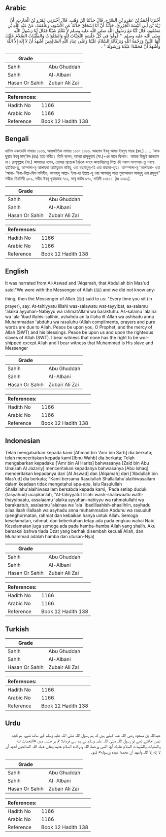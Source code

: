 ## Arabic


<div dir="rtl" lang="ar" style={{fontSize:'larger',backgroundColor:'#f8f9fa',padding:20}}>
أَخْبَرَنَا أَحْمَدُ بْنُ عَمْرِو بْنِ السَّرْحِ، قَالَ حَدَّثَنَا ابْنُ وَهْبٍ، قَالَ أَخْبَرَنِي عَمْرُو بْنُ الْحَارِثِ، أَنَّ زَيْدَ بْنَ أَبِي أُنَيْسَةَ الْجَزَرِيَّ، حَدَّثَهُ أَنَّ أَبَا إِسْحَاقَ حَدَّثَهُ عَنِ الأَسْوَدِ، وَعَلْقَمَةَ، عَنْ عَبْدِ اللَّهِ بْنِ مَسْعُودٍ، قَالَ كُنَّا مَعَ رَسُولِ اللَّهِ صلى الله عليه وسلم لاَ نَعْلَمُ شَيْئًا فَقَالَ لَنَا رَسُولُ اللَّهِ صلى الله عليه وسلم ‏ "‏ قُولُوا فِي كُلِّ جَلْسَةٍ التَّحِيَّاتُ لِلَّهِ وَالصَّلَوَاتُ وَالطَّيِّبَاتُ السَّلاَمُ عَلَيْكَ أَيُّهَا النَّبِيُّ وَرَحْمَةُ اللَّهِ وَبَرَكَاتُهُ السَّلاَمُ عَلَيْنَا وَعَلَى عِبَادِ اللَّهِ الصَّالِحِينَ أَشْهَدُ أَنْ لاَ إِلَهَ إِلاَّ اللَّهُ وَأَشْهَدُ أَنَّ مُحَمَّدًا عَبْدُهُ وَرَسُولُهُ ‏"‏ ‏.‏
</div>
<div style={{backgroundColor:'#f8f9fa',padding:20, marginBottom: 10}}><table> <thead> <tr> <th>Grade</th> <th></th> </tr> </thead> <tbody> <tr><td>Sahih</td><td>Abu Ghuddah</td></tr><tr><td>Sahih</td><td>Al-Albani</td></tr><tr><td>Hasan Or Sahih</td><td>Zubair Ali Zai</td></tr></tbody></table><table> <thead> <tr> <th>References:</th> <th></th> </tr> </thead> <tbody><tr><td>Hadith No</td><td>1166</td></tr><tr><td>Arabic No</td><td>1166</td></tr><tr><td>Reference</td><td>Book 12 Hadith 138</td></tr></tbody></table></div>

## Bengali


<div dir="ltr" lang="bn" style={{fontSize:'larger',backgroundColor:'#f8f9fa',padding:20}}>
হাদিস একাডেমি নাম্বারঃ ১১৬৬, আন্তর্জাতিক নাম্বারঃ ১১৬৭ ১১৬৬. আহমাদ ইবনু আমর ইবনুস্ সারহ (রহ.) ..... ‘আবদুল্লাহ ইবনু মাস্'উদ (রাঃ) হতে বর্ণিত। তিনি বলেন, আমরা রাসূলুল্লাহ (সা.)-এর সাথে ছিলাম। আমরা কিছুই জানতাম না। রাসূলুল্লাহ (সা.) আমাদের বলেন, তোমরা প্রত্যেক বৈঠকে বলবে আত্তাহিয়্যাতু লিল্লা-হি ওয়াস সালাওয়া-তু ওয়াত্ব ত্বইয়িবা-তু, আস্সালা-মু আলায়কা আইয়ুহান নাবিয়ু, ওয়া রহমাতুল্ল-হি ওয়া বারাকা-তুহ। আস্স্সালা-মু 'আলায়না- ওয়া ‘আলা- ‘ইবা-দিল্লা-হিস সলিহীন, আশহাদু আল্লা- ইলা-হা ইল্লাল্ল-হু ওয়া আশহাদু আন্না মুহাম্মাদান আবদুহু ওয়া রসূলুহ” সহীহ: তিরমিযী ২৮৯, সহীহ ইবনু খুযায়মাহ ৭০১, আবু দাউদ ৯৭০, দারিমী ১৩৪১। [দ্রঃ ১১৬২]
</div>
<div style={{backgroundColor:'#f8f9fa',padding:20, marginBottom: 10}}><table> <thead> <tr> <th>Grade</th> <th></th> </tr> </thead> <tbody> <tr><td>Sahih</td><td>Abu Ghuddah</td></tr><tr><td>Sahih</td><td>Al-Albani</td></tr><tr><td>Hasan Or Sahih</td><td>Zubair Ali Zai</td></tr></tbody></table><table> <thead> <tr> <th>References:</th> <th></th> </tr> </thead> <tbody><tr><td>Hadith No</td><td>1166</td></tr><tr><td>Arabic No</td><td>1166</td></tr><tr><td>Reference</td><td>Book 12 Hadith 138</td></tr></tbody></table></div>

## English


<div dir="ltr" lang="en" style={{fontSize:'larger',backgroundColor:'#f8f9fa',padding:20}}>
It was narrated from Al-Aswad and 'Alqamah, that Abdullah bin Mas'ud said:"We were with the Messenger of Allah (ﷺ) and we did not know anything, then the Messenger of Allah (ﷺ) said to us: "Every time you sit (in prayer), say: At-tahiyyatu lillahi was-salawatu wat-tayyibat, as-salamu 'alaika ayyuhan-Nabiyyu wa rahmatAllahi wa baraktuhu. As-salamu 'alaina wa 'ala 'ibad illahis-salihin, ashahdu an la illaha ill-Allah wa ashhadu anna Muhammadan 'abduhu wa rasuluhu (Allah compliments, prayers and pure words are due to Allah. Peace be upon you, O Prophet, and the mercy of Allah (SWT) and his blessings. Peace be upon us and upon the righteous slaves of Allah (SWT). I bear witness that none has the right to be worshipped except Allah and I bear witness that Muhammad is His slave and Messenger
</div>
<div style={{backgroundColor:'#f8f9fa',padding:20, marginBottom: 10}}><table> <thead> <tr> <th>Grade</th> <th></th> </tr> </thead> <tbody> <tr><td>Sahih</td><td>Abu Ghuddah</td></tr><tr><td>Sahih</td><td>Al-Albani</td></tr><tr><td>Hasan Or Sahih</td><td>Zubair Ali Zai</td></tr></tbody></table><table> <thead> <tr> <th>References:</th> <th></th> </tr> </thead> <tbody><tr><td>Hadith No</td><td>1166</td></tr><tr><td>Arabic No</td><td>1166</td></tr><tr><td>Reference</td><td>Book 12 Hadith 138</td></tr></tbody></table></div>

## Indonesian


<div dir="ltr" lang="id" style={{fontSize:'larger',backgroundColor:'#f8f9fa',padding:20}}>
Telah mengabarkan kepada kami [Ahmad bin 'Amr bin Sarh] dia berkata; telah menceritakan kepada kami [Ibnu Wahb] dia berkata; Telah mengabarkan kepadaku ['Amr bin Al Harits] bahwasanya [Zaid bin Abu Unaisah Al Jazariy] menceritakan kepadanya bahwasanya [Abu Ishaq] menceritakan kepadanya dari [Al Aswad] dan [Alqamah] dari ['Abdullah bin Mas'ud] dia berkata; "Kami bersama Rasulullah Shallallahu'alaihiwasallam dalam keadaan tidak mengetahui apa-apa, lalu Rasulullah Shallallahu'alaihiwasallam bersabda kepada kami, 'Pada setiap duduk (tasyahud) ucapkanlah, "At-tahiyyatut lillahi wash-shalawaatu wath-thayyibaatu, assalaamu 'alaika ayyuhan-nabiyyu wa rahmatullahi wa barakaatuh, asalaamu 'alainaa wa 'ala 'ibadillaahish-shaalihiin, asyhadu allaa ilaah illallaah wa asyhadu anna muhammadan Abduhu wa rasuuluh (penghormatan, rahmat dan kebaikan hanya untuk Allah. Semoga keselamatan, rahmat, dan keberkahan tetap ada pada engkau wahai Nabi. Keselamatan juga semoga ada pada hamba-hamba Allah yang shalih. Aku bersaksi bahwa tiada Dzat yang berhak disembah kecuali Allah, dan Muhammad adalah hamba dan utusan-Nya)
</div>
<div style={{backgroundColor:'#f8f9fa',padding:20, marginBottom: 10}}><table> <thead> <tr> <th>Grade</th> <th></th> </tr> </thead> <tbody> <tr><td>Sahih</td><td>Abu Ghuddah</td></tr><tr><td>Sahih</td><td>Al-Albani</td></tr><tr><td>Hasan Or Sahih</td><td>Zubair Ali Zai</td></tr></tbody></table><table> <thead> <tr> <th>References:</th> <th></th> </tr> </thead> <tbody><tr><td>Hadith No</td><td>1166</td></tr><tr><td>Arabic No</td><td>1166</td></tr><tr><td>Reference</td><td>Book 12 Hadith 138</td></tr></tbody></table></div>

## Turkish


<div dir="ltr" lang="tr" style={{fontSize:'larger',backgroundColor:'#f8f9fa',padding:20}}>

</div>
<div style={{backgroundColor:'#f8f9fa',padding:20, marginBottom: 10}}><table> <thead> <tr> <th>Grade</th> <th></th> </tr> </thead> <tbody> <tr><td>Sahih</td><td>Abu Ghuddah</td></tr><tr><td>Sahih</td><td>Al-Albani</td></tr><tr><td>Hasan Or Sahih</td><td>Zubair Ali Zai</td></tr></tbody></table><table> <thead> <tr> <th>References:</th> <th></th> </tr> </thead> <tbody><tr><td>Hadith No</td><td>1166</td></tr><tr><td>Arabic No</td><td>1166</td></tr><tr><td>Reference</td><td>Book 12 Hadith 138</td></tr></tbody></table></div>

## Urdu


<div dir="rtl" lang="ur" style={{fontSize:'larger',backgroundColor:'#f8f9fa',padding:20}}>
عبداللہ بن مسعود رضی اللہ عنہ کہتے ہیں کہ ہم رسول اللہ صلی اللہ علیہ وسلم کے ساتھ تھے، ہم کچھ نہیں جانتے تھے تو رسول اللہ صلی اللہ علیہ وسلم نے ہم سے فرمایا: تم ہر جلسہ میں «التحيات لله والصلوات والطيبات السلام عليك أيها النبي ورحمة اللہ وبركاته السلام علينا وعلى عباد اللہ الصالحين أشهد أن لا إله إلا اللہ وأشهد أن محمدا عبده ورسوله» کہو۔
</div>
<div style={{backgroundColor:'#f8f9fa',padding:20, marginBottom: 10}}><table> <thead> <tr> <th>Grade</th> <th></th> </tr> </thead> <tbody> <tr><td>Sahih</td><td>Abu Ghuddah</td></tr><tr><td>Sahih</td><td>Al-Albani</td></tr><tr><td>Hasan Or Sahih</td><td>Zubair Ali Zai</td></tr></tbody></table><table> <thead> <tr> <th>References:</th> <th></th> </tr> </thead> <tbody><tr><td>Hadith No</td><td>1166</td></tr><tr><td>Arabic No</td><td>1166</td></tr><tr><td>Reference</td><td>Book 12 Hadith 138</td></tr></tbody></table></div>